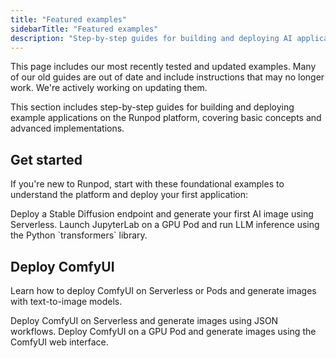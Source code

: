 ```yaml
---
title: "Featured examples"
sidebarTitle: "Featured examples"
description: "Step-by-step guides for building and deploying AI applications on Runpod."
---
```


<Note>
This page includes our most recently tested and updated examples. Many of our old guides are out of date and include instructions that may no longer work. We're actively working on updating them.
</Note>

This section includes step-by-step guides for building and deploying example applications on the Runpod platform, covering basic concepts and advanced implementations.

## Get started

If you're new to Runpod, start with these foundational examples to understand the platform and deploy your first application:

<CardGroup cols={2}>
  <Card title="Create an image generation endpoint with Serverless" href="/tutorials/serverless/run-your-first" icon="cloud-bolt" iconType="solid">
    Deploy a Stable Diffusion endpoint and generate your first AI image using Serverless.
  </Card>
  <Card title="Run LLM inference on Pods with JupyterLab" href="/tutorials/pods/run-your-first" icon="text-size" iconType="solid">
    Launch JupyterLab on a GPU Pod and run LLM inference using the Python `transformers` library.
  </Card>
</CardGroup>

## Deploy ComfyUI

Learn how to deploy ComfyUI on Serverless or Pods and generate images with text-to-image models.

<CardGroup cols={2}>
  <Card title="Generate images with ComfyUI on Serverless" href="/tutorials/serverless/comfyui" icon="brackets-curly" iconType="solid">
    Deploy ComfyUI on Serverless and generate images using JSON workflows.
  </Card>
  <Card title="Generate images with ComfyUI on Pods" href="/tutorials/pods/comfyui" icon="images" iconType="solid">
    Deploy ComfyUI on a GPU Pod and generate images using the ComfyUI web interface.
  </Card>
</CardGroup>